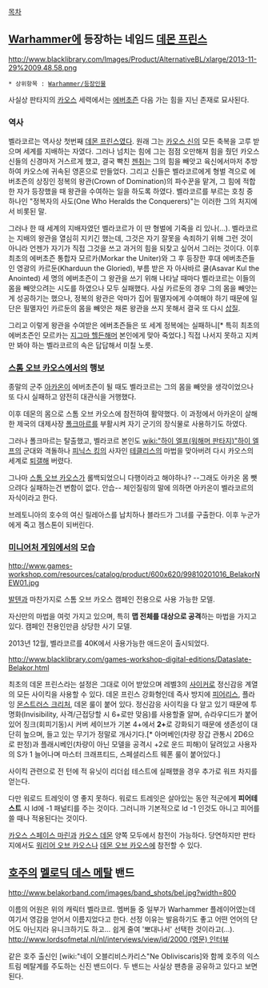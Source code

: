 [[목차]]
== [[Warhammer]]에 등장하는 네임드 [[데몬 프린스]] ==
{{{+1 '''Be'lakor, the Dark Master'''}}}
{{{+1 어둠의 주인 벨라코르}}}

http://www.blacklibrary.com/Images/Product/AlternativeBL/xlarge/2013-11-29%2009.48.58.png

 * 상위항목 : [[Warhammer/등장인물]]

사실상 판타지의 [[카오스]] 세력에서는 [[에버초즌]] 다음 가는 힘을 지닌 존재로 묘사된다.

=== 역사 ===
벨라코르는 역사상 첫번째 [[데몬 프린스]]였다. 원래 그는 [[카오스 신]]의 모든 축복을 고루 받으며 세계를 지배하는 자였다. 그러나 넘치는 힘에 그는 점점 오만해져 힘을 줬던 카오스 신들의 신경마저 거스르게 했고, 결국 빡친 [[젠취]]는 그의 힘을 빼앗고 육신에서마저 추방하여 카오스에 귀속된 영혼으로 만들었다. 그리고 신들은 벨라코르에게 형벌 격으로 에버초즌의 상징인 정복의 왕관(Crown of Domination)의 파수꾼을 맡겨, 그 힘에 적합한 자가 등장했을 때 왕관을 수여하는 일을 하도록 하였다. 벨라코르를 부르는 호칭 중 하나인 "정복자의 사도(One Who Heralds the Conquerers)"는 이러한 그의 처지에서 비롯된 말.

그러나 한 때 세계의 지배자였던 벨라코르가 이 딴 형벌에 기죽을 리 있나(...). 벨라코르는 지배의 왕관을 열심히 지키긴 했는데, 그것은 자기 잘못을 속죄하기 위해 그런 것이 아니라 언젠가 자기가 직접 그것을 쓰고 과거의 힘을 되찾고 싶어서 그러는 것이다. 이후 최초의 에버초즌 통합자 모르카(Morkar the Uniter)와 그 후 등장한 후대 에버초즌들인 영광의 카르둔(Kharduun the Gloried), 부름 받은 자 아사바르 쿨(Asavar Kul the Anointed) 세 명의 에버초즌이 그 왕관을 쓰기 위해 나타날 때마다 벨라코르는 이들의 몸을 빼앗으려는 시도를 하였으나 모두 실패했다. 사실 카르둔의 경우 그의 몸을 빼앗는게 성공하기는 했으나, 정복의 왕관은 악마가 집어 필멸자에게 수여해야 하기 때문에 일단은 필멸자인 카르둔의 몸을 빼앗은 채론 왕관을 쓰지 못해서 결국 또 다시 [[삽질]].

그리고 이렇게 왕관을 수여받은 에버초즌들은 또 세계 정복에는 실패하니[* 특히 최초의 에버초즌인 모르카는 [[지그마 헬든해머]] 본인에게 맞아 죽었다.] 직접 나서지 못하고 지켜만 봐야 하는 벨라코르의 속은 답답해서 미칠 노릇.

=== [[스톰 오브 카오스]]에서의 행보 ===
종말의 군주 [[아카온]]이 에버초즌이 될 때도 벨라코르는 그의 몸을 빼앗을 생각이었으나 또 다시 실패하고 얌전히 대관식을 거행했다.

이후 데몬의 몸으로 스톰 오브 카오스에 참전하여 활약했다. 이 과정에서 아카온이 살해한 제국의 대제사장 [[폴크마르]]를 부활시켜 자기 군기의 장식물로 사용하기도 하였다.

그러나 폴크마르는 탈출했고, 벨라코르 본인도 [[wiki:"하이 엘프(워해머 판타지)"하이 엘프]]의 군대와 격돌하나 [[피닉스 킹]]의 사자인 [[테클리스]]의 마법을 맞아버려 다시 카오스의 세계로 [[퇴갤]]해 버렸다.

그나마 [[스톰 오브 카오스]]가 롤백되었으니 다행이라고 해야하나?
--그래도 아카온 몸 뺏으려다 실패하는건 변함이 없다. 안습--
체인질링의 말에 의하면 아카온이 벨라코르의 자식이라고 한다.

브레토니아의 호수의 여신 릴레아스를 납치하나 블라드가 그녀를 구출한다. 이후 누군가에게 죽고 젬스톤이 되버린다. 
=== [[미니어처 게임]]에서의 모습 ===
http://www.games-workshop.com/resources/catalog/product/600x620/99810201016_BelakorNEW01.jpg

[[발텐]]과 마찬가지로 스톰 오브 카오스 캠페인 전용으로 사용 가능한 모델.

자신만의 마법을 여럿 가지고 있으며, 특히 '''맵 전체를 대상으로 공격'''하는 마법을 가지고 있다. 캠페인 전용인만큼 상당한 사기 모델.

2013년 12월, 벨라코르를 40K에서 사용가능한 애드온이 출시되었다.

http://www.blacklibrary.com/games-workshop-digital-editions/Dataslate-Belakor.html

최초의 데몬 프린스라는 설정은 그대로 이어 받았으며 레벨3의 [[사이커]]로 정신감응 계열의 모든 사이킥을 사용할 수 있다. 데몬 프린스 강화형인데 즉사 방지에 [[피어리스]], 플라잉 [[몬스트러스 크리처]], 데몬 룰이 붙어 있다. 정신감응 사이킥을 다 알고 있기 때문에 투명화(Invisibility, 사격/근접당할 시 6+로만 맞음)를 사용할줄 알며, 슈라우디드가 붙어있어 징크(회피기동)시 커버 세이브가 기본 4+에서 '''2+'''로 강화되기 때문에 생존성이 대단히 높으며, 들고 있는 무기가 정말로 개사기다.[* 아머베인(차량 장갑 관통시 2D6으로 판정)과 플래시베인(차량이 아닌 모델을 공격시 +2로 운드 피해)이 달려있고 사용자의 S가 1 늘어나며 마스터 크래프티드, 스페셜리스트 웨폰 룰이 붙어있다.]

사이킥 관련으로 전 턴에 적 유닛이 리더쉽 테스트에 실패했을 경우 추가로 워프 차지를 얻는다.

다만 워로드 트레잇이 영 좋지 못하다. 워로드 트레잇은 살아있는 동안 적군에게 '''피어테스트''' 시 ld에 -1 패널티를 주는 것이다. 그러니까 기본적으로 ld -1 인것도 아니고 피어를  쓸 때나 적용된다는 것이다. 

[[카오스 스페이스 마린]]과 [[카오스 데몬]] 양쪽 모두에서 참전이 가능하다.
당연하지만 판타지에서도 [[워리어 오브 카오스]]나 [[데몬 오브 카오스]]에 참전할 수 있다.

== [[호주]]의 [[멜로딕 데스 메탈]] 밴드 ==
http://www.belakorband.com/images/band_shots/bel.jpg?width=800

이름의 어원은 위의 캐릭터 벨라코르. 멤버들 중 일부가 Warhammer 플레이어였는데 여기서 영감을 얻어서 이름지었다고 한다. 선정 이유는 발음하기도 좋고 어떤 언어의 단어도 아닌지라 유니크하기도 하고... 쉽게 줄여 '뽀대나서' 선택한 것이라고(...). [[http://www.lordsofmetal.nl/nl/interviews/view/id/2000 (영문) 인터뷰]]

같은 호주 출신인 [wiki:"네이 오블리비스카리스"Ne Obliviscaris]와 함께 호주의 익스트림 메탈계를 주도하는 신진 밴드이다. 두 밴드는 사실상 팬층을 공유하고 있다고 보면 된다.

{{{#!html
<iframe width="640" height="360" src="//www.youtube.com/embed/t95KFylosxc" frameborder="0" allowfullscreen></iframe>
}}}
